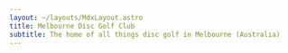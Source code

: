 ```yaml
---
layout: ~/layouts/MdxLayout.astro
title: Melbourne Disc Golf Club
subtitle: The home of all things disc golf in Melbourne (Australia)
---
```



<HeroImage
  src={heroImage.src}
  alt="MDGC members and guests"
  class="aspect-[2/1] object-cover"
/>

<Grid cols={2}>
	<LinkPanel
		href="/disc-golf"
		title="Disc Golf"
		description="Playing the game"
		icon="heroicons:play-circle"
	/>
	<LinkPanel
		href="/club"
		title="Club"
		description="Becoming a member"
		icon="heroicons:users"
	/>
	<LinkPanel
		href="/courses"
		title="Courses"
		description="Where to play in Melbourne"
		icon="heroicons:map-pin"
	/>
	<LinkPanel
		href="/events"
		title="Events"
		description="Social days and tournaments"
		icon="heroicons:calendar"
	/>
</Grid>

